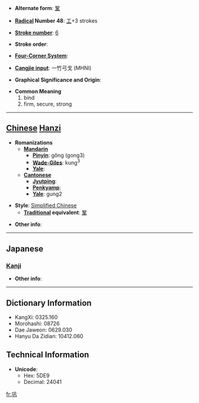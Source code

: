 * '''Alternate form''': [[鞏]]

* '''[[Wiktionary:Chinese radical index| Radical]] Number 48''': [[Wiktionary:Chinese radical index 工|工]]+3 strokes

* '''[[Wiktionary:Chinese total strokes index|Stroke number]]''': [[Wiktionary:Chinese total strokes index 6|6]]

* '''Stroke order''': 

* '''[[Wiktionary:Chinese four corner index|Four-Corner System]]''': 

* '''[[Wiktionary:Chinese Cangjie index|Cangjie input]]''': 一竹弓戈 (MHNI)

* '''Graphical Significance and Origin''': 

* '''Common Meaning'''
*#bind
*# firm, secure, strong


----

== [[Chinese]] [[Hanzi]] ==

* '''Romanizations'''
** '''[[Mandarin]]'''
*** '''[[Pinyin]]''': gǒng (gong3)
*** '''[[Wade-Giles]]''': kung<sup>3</sup>
*** '''[[Yale]]''': 
** '''[[Cantonese]]'''
*** '''[[Jyutping]]''':
*** '''[[Penkyamp]]''': 
*** '''[[Yale]]''': gung2

* '''Style''': [[Simplified Chinese]] 
** '''[[Traditional Chinese|Traditional]] equivalent''': [[鞏]]

* '''Other info''': 

----

==Japanese==
===[[Kanji]]===
{{kanji|on readings=[[きょう]] (kyō)
|kun readings=
}}

* '''Other info''':  

----

== Dictionary Information ==

* KangXi: 0325.160
* Morohashi: 08726
* Dae Jaweon: 0629.030
* Hanyu Da Zidian: 10412.060

== Technical Information ==

* '''Unicode''':
** Hex: 5DE9
** Decimal: 24041

[[fr:巩]]
